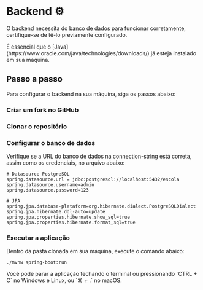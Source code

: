 
# Backend ⚙️

O backend necessita do [banco de dados](database) para funcionar corretamente, certifique-se de tê-lo previamente configurado.

<Callout type="info" emoji="ℹ️">
  É essencial que o [Java](https://www.oracle.com/java/technologies/downloads/)
  já esteja instalado em sua máquina.
</Callout>

## Passo a passo

Para configurar o backend na sua máquina, siga os passos abaixo:

<Steps>

### Criar um fork no GitHub

### Clonar o repositório

### Configurar o banco de dados

Verifique se a URL do banco de dados na connection-string está correta, assim como os credenciais, no arquivo abaixo:

```properties {2-4} showLineNumbers filename="src/main/resources/application.properties"
# Datasource PostgreSQL
spring.datasource.url = jdbc:postgresql://localhost:5432/escola
spring.datasource.username=admin
spring.datasource.password=123

# JPA
spring.jpa.database-plataform=org.hibernate.dialect.PostgreSQLDialect
spring.jpa.hibernate.ddl-auto=update
spring.jpa.properties.hibernate.show_sql=true
spring.jpa.properties.hibernate.format_sql=true
```

### Executar a aplicação

Dentro da pasta clonada em sua máquina, execute o comando abaixo:

```shell copy filename="Terminal"
./mvnw spring-boot:run
```

</Steps>

<Callout emoji="💡">
  Você pode parar a aplicação fechando o terminal ou pressionando `CTRL + C` no
  Windows e Linux, ou `⌘ + .` no macOS.
</Callout>
